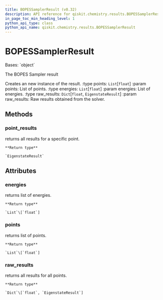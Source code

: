 ```yaml
---
title: BOPESSamplerResult (v0.32)
description: API reference for qiskit.chemistry.results.BOPESSamplerResult in qiskit v0.32
in_page_toc_min_heading_level: 1
python_api_type: class
python_api_name: qiskit.chemistry.results.BOPESSamplerResult
---
```


# BOPESSamplerResult

<Class id="qiskit.chemistry.results.BOPESSamplerResult" isDedicatedPage={true} github="https://github.com/qiskit-community/qiskit-aqua/tree/stable/0.9/qiskit/chemistry/results/bopes_sampler_result.py" signature="BOPESSamplerResult(points, energies, raw_results)" modifiers="class">
  Bases: `object`

  The BOPES Sampler result

  Creates an new instance of the result. :type points: `List`\[`float`] :param points: List of points. :type energies: `List`\[`float`] :param energies: List of energies. :type raw\_results: `Dict`\[`float`, `EigenstateResult`] :param raw\_results: Raw results obtained from the solver.

  ## Methods

  <span id="qiskit-chemistry-results-bopessamplerresult-point-results" />

  ### point\_results

  <Function id="qiskit.chemistry.results.BOPESSamplerResult.point_results" signature="BOPESSamplerResult.point_results(point)">
    returns all results for a specific point.

    **Return type**

    `EigenstateResult`
  </Function>

  ## Attributes

  ### energies

  <Attribute id="qiskit.chemistry.results.BOPESSamplerResult.energies">
    returns list of energies.

    **Return type**

    `List`\[`float`]
  </Attribute>

  ### points

  <Attribute id="qiskit.chemistry.results.BOPESSamplerResult.points">
    returns list of points.

    **Return type**

    `List`\[`float`]
  </Attribute>

  ### raw\_results

  <Attribute id="qiskit.chemistry.results.BOPESSamplerResult.raw_results">
    returns all results for all points.

    **Return type**

    `Dict`\[`float`, `EigenstateResult`]
  </Attribute>
</Class>

